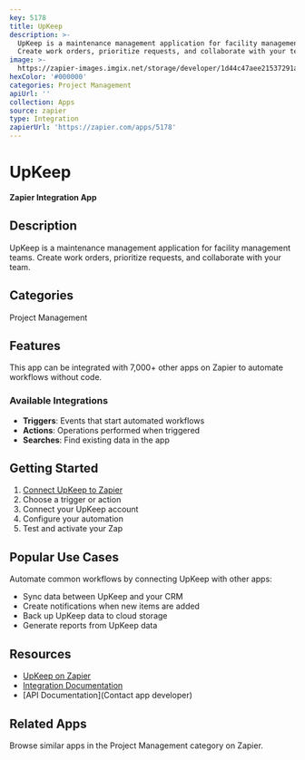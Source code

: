 ```yaml
---
key: 5178
title: UpKeep
description: >-
  UpKeep is a maintenance management application for facility management teams.
  Create work orders, prioritize requests, and collaborate with your team.
image: >-
  https://zapier-images.imgix.net/storage/developer/1d44c47aee21537291aadae6bf235bae_2.png?auto=format%2Ccompress&ixlib=python-3.0.0&q=50
hexColor: '#000000'
categories: Project Management
apiUrl: ''
collection: Apps
source: zapier
type: Integration
zapierUrl: 'https://zapier.com/apps/5178'
---
```

# UpKeep

**Zapier Integration App**

## Description

UpKeep is a maintenance management application for facility management teams. Create work orders, prioritize requests, and collaborate with your team.

## Categories

Project Management

## Features

This app can be integrated with 7,000+ other apps on Zapier to automate workflows without code.

### Available Integrations

- **Triggers**: Events that start automated workflows
- **Actions**: Operations performed when triggered
- **Searches**: Find existing data in the app

## Getting Started

1. [Connect UpKeep to Zapier](https://zapier.com/apps/5178)
2. Choose a trigger or action
3. Connect your UpKeep account
4. Configure your automation
5. Test and activate your Zap

## Popular Use Cases

Automate common workflows by connecting UpKeep with other apps:

- Sync data between UpKeep and your CRM
- Create notifications when new items are added
- Back up UpKeep data to cloud storage
- Generate reports from UpKeep data

## Resources

- [UpKeep on Zapier](https://zapier.com/apps/5178)
- [Integration Documentation](https://zapier.com/apps/5178/integrations)
- [API Documentation](Contact app developer)

## Related Apps

Browse similar apps in the Project Management category on Zapier.
